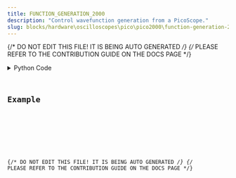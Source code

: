 ```yaml
---
title: FUNCTION_GENERATION_2000
description: "Control wavefunction generation from a PicoScope."
slug: blocks/hardware\oscilloscopes\pico\pico2000\function-generation-2000
---
```


{/* DO NOT EDIT THIS FILE! IT IS BEING AUTO GENERATED */}
{/* PLEASE REFER TO THE CONTRIBUTION GUIDE ON THE DOCS PAGE */}


<PythonDocsDisplay docstring={docstring} />
<details>
<summary>Python Code</summary>



<Code code={pythonCode} lang="py" wrap theme="dracula" />

[Find this Flojoy Block on GitHub](https://github.com/flojoy-ai/blocks/blob/main/blocks/HARDWARE\OSCILLOSCOPES\PICO\PICO2000\FUNCTION_GENERATION_2000/FUNCTION_GENERATION_2000.py)

</details>

## Example


<GetHelpWidget />


<AppDisplay app={app} blockName="FUNCTION_GENERATION_2000" client:visible />


<Example />

{/* DO NOT EDIT THIS FILE! IT IS BEING AUTO GENERATED */}
{/* PLEASE REFER TO THE CONTRIBUTION GUIDE ON THE DOCS PAGE */}
